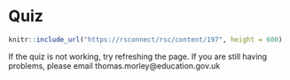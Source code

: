 # Quiz

```r
knitr::include_url("https://rsconnect/rsc/content/197", height = 600)
```

If the quiz is not working, try refreshing the page. If you are still having problems, please email thomas.morley@education.gov.uk